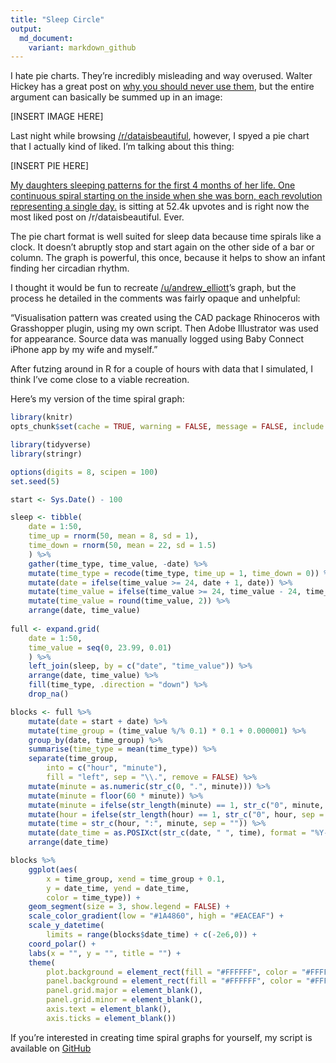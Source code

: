 ```yaml
---
title: "Sleep Circle"
output:
  md_document:
    variant: markdown_github
---
```


I hate pie charts. They're incredibly misleading and way overused. Walter Hickey has a great post on [why you should never use them](http://www.businessinsider.com/pie-charts-are-the-worst-2013-6?op=1), but the entire argument can basically be summed up in an image:

[INSERT IMAGE HERE]

Last night while browsing [/r/dataisbeautiful](https://www.reddit.com/r/dataisbeautiful/), however, I spyed a pie chart that I actually kind of liked. I'm talking about this thing:

[INSERT PIE HERE]

[My daughters sleeping patterns for the first 4 months of her life. One continuous spiral starting on the inside when she was born, each revolution representing a single day.](https://www.reddit.com/r/dataisbeautiful/comments/5l39mu/my_daughters_sleeping_patterns_for_the_first_4/?sort=new) is sitting at 52.4k upvotes and is right now the most liked post on /r/dataisbeautiful. Ever.

The pie chart format is well suited for sleep data because time spirals like a clock. It doesn't abruptly stop and start again on the other side of a bar or column. The graph is powerful, this once, because it helps to show an infant finding her circadian rhythm.

I thought it would be fun to recreate [/u/andrew_elliott](https://www.reddit.com/user/andrew_elliott)'s graph, but the process he detailed in the comments was fairly opaque and unhelpful:

"Visualisation pattern was created using the CAD package Rhinoceros with Grasshopper plugin, using my own script. Then Adobe Illustrator was used for appearance. Source data was manually logged using Baby Connect iPhone app by my wife and myself."

After futzing around in R for a couple of hours with data that I simulated, I think I've come close to a viable recreation. 

Here's my version of the time spiral graph:

```r
library(knitr)
opts_chunk$set(cache = TRUE, warning = FALSE, message = FALSE, include = FALSE)
```

```r
library(tidyverse)
library(stringr)

options(digits = 8, scipen = 100)
set.seed(5)

start <- Sys.Date() - 100

sleep <- tibble(
    date = 1:50,
    time_up = rnorm(50, mean = 8, sd = 1),
    time_down = rnorm(50, mean = 22, sd = 1.5)
    ) %>% 
    gather(time_type, time_value, -date) %>% 
    mutate(time_type = recode(time_type, time_up = 1, time_down = 0)) %>% 
    mutate(date = ifelse(time_value >= 24, date + 1, date)) %>% 
    mutate(time_value = ifelse(time_value >= 24, time_value - 24, time_value)) %>% 
    mutate(time_value = round(time_value, 2)) %>% 
    arrange(date, time_value)
    
full <- expand.grid(
    date = 1:50, 
    time_value = seq(0, 23.99, 0.01)
    ) %>% 
    left_join(sleep, by = c("date", "time_value")) %>% 
    arrange(date, time_value) %>% 
    fill(time_type, .direction = "down") %>% 
    drop_na()

blocks <- full %>% 
    mutate(date = start + date) %>% 
    mutate(time_group = (time_value %/% 0.1) * 0.1 + 0.000001) %>%
    group_by(date, time_group) %>% 
    summarise(time_type = mean(time_type)) %>%
    separate(time_group, 
        into = c("hour", "minute"),
        fill = "left", sep = "\\.", remove = FALSE) %>%
    mutate(minute = as.numeric(str_c(0, ".", minute))) %>% 
    mutate(minute = floor(60 * minute)) %>% 
    mutate(minute = ifelse(str_length(minute) == 1, str_c("0", minute, sep = ""), minute)) %>% 
    mutate(hour = ifelse(str_length(hour) == 1, str_c("0", hour, sep = ""), hour)) %>% 
    mutate(time = str_c(hour, ":", minute, sep = "")) %>% 
    mutate(date_time = as.POSIXct(str_c(date, " ", time), format = "%Y-%m-%d %H:%M")) %>% 
    arrange(date_time)
```

```r
blocks %>% 
    ggplot(aes(
        x = time_group, xend = time_group + 0.1, 
        y = date_time, yend = date_time, 
        color = time_type)) +
    geom_segment(size = 3, show.legend = FALSE) +
    scale_color_gradient(low = "#1A4860", high = "#EACEAF") +
    scale_y_datetime(
        limits = range(blocks$date_time) + c(-2e6,0)) +
    coord_polar() +
    labs(x = "", y = "", title = "") + 
    theme(
        plot.background = element_rect(fill = "#FFFFFF", color = "#FFFFFF"),
        panel.background = element_rect(fill = "#FFFFFF", color = "#FFFFFF"),
        panel.grid.major = element_blank(), 
        panel.grid.minor = element_blank(), 
        axis.text = element_blank(),
        axis.ticks = element_blank())
```

If you're interested in creating time spiral graphs for yourself, my script is available on [GitHub](https://github.com/maxhumber/sleep_circle)
